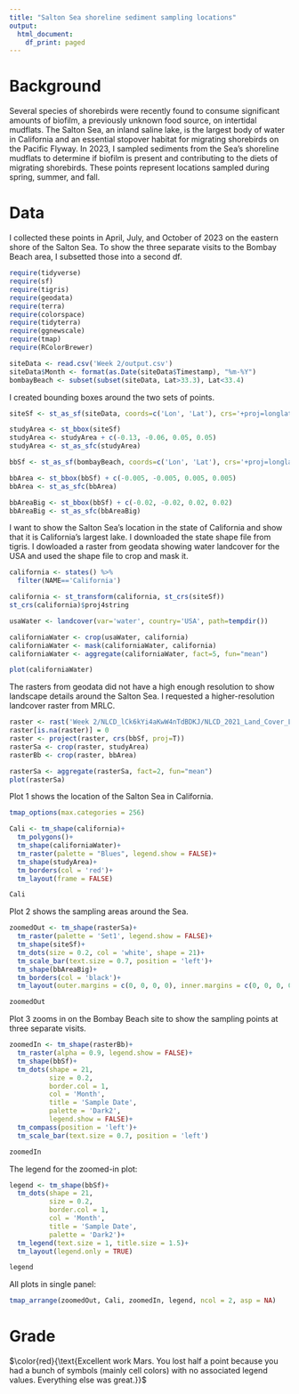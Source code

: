 ---
title: "Salton Sea shoreline sediment sampling locations"
output:
  html_document:
    df_print: paged
---

# Background

Several species of shorebirds were recently found to consume significant amounts of biofilm, a previously unknown food source, on intertidal mudflats. The Salton Sea, an inland saline lake, is the largest body of water in California and an essential stopover habitat for migrating shorebirds on the Pacific Flyway. In 2023, I sampled sediments from the Sea's shoreline mudflats to determine if biofilm is present and contributing to the diets of migrating shorebirds. These points represent locations sampled during spring, summer, and fall.


# Data

I collected these points in April, July, and October of 2023 on the eastern shore of the Salton Sea. To show the three separate visits to the Bombay Beach area, I subsetted those into a second df.
```{r echo=T, results='hide'}
require(tidyverse)
require(sf)
require(tigris)
require(geodata)
require(terra)
require(colorspace)
require(tidyterra)
require(ggnewscale)
require(tmap)
require(RColorBrewer)

siteData <- read.csv('Week 2/output.csv')
siteData$Month <- format(as.Date(siteData$Timestamp), "%m-%Y")
bombayBeach <- subset(subset(siteData, Lat>33.3), Lat<33.4)
```


I created bounding boxes around the two sets of points.
```{r}
siteSf <- st_as_sf(siteData, coords=c('Lon', 'Lat'), crs='+proj=longlat +ellips=WGS84')

studyArea <- st_bbox(siteSf)
studyArea <- studyArea + c(-0.13, -0.06, 0.05, 0.05)
studyArea <- st_as_sfc(studyArea)

bbSf <- st_as_sf(bombayBeach, coords=c('Lon', 'Lat'), crs='+proj=longlat +ellips=WGS84')

bbArea <- st_bbox(bbSf) + c(-0.005, -0.005, 0.005, 0.005)
bbArea <- st_as_sfc(bbArea)

bbAreaBig <- st_bbox(bbSf) + c(-0.02, -0.02, 0.02, 0.02)
bbAreaBig <- st_as_sfc(bbAreaBig)
```


I want to show the Salton Sea's location in the state of California and show that it is California's largest lake. I downloaded the state shape file from tigris. I dowloaded a raster from geodata showing water landcover for the USA and used the shape file to crop and mask it.
```{r echo=T, results='hide'}
california <- states() %>% 
  filter(NAME=='California')

california <- st_transform(california, st_crs(siteSf))
st_crs(california)$proj4string

usaWater <- landcover(var='water', country='USA', path=tempdir())

californiaWater <- crop(usaWater, california)
californiaWater <- mask(californiaWater, california)
californiaWater <- aggregate(californiaWater, fact=5, fun="mean")

plot(californiaWater)
```


The rasters from geodata did not have a high enough resolution to show landscape details around the Salton Sea. I requested a higher-resolution landcover raster from MRLC.
```{r}
raster <- rast('Week 2/NLCD_lCk6kYi4aKwW4nTdBDKJ/NLCD_2021_Land_Cover_L48_20230630_lCk6kYi4aKwW4nTdBDKJ.tiff')
raster[is.na(raster)] = 0
raster <- project(raster, crs(bbSf, proj=T))
rasterSa <- crop(raster, studyArea)
rasterBb <- crop(raster, bbArea)

rasterSa <- aggregate(rasterSa, fact=2, fun="mean")
plot(rasterSa)
```


Plot 1 shows the location of the Salton Sea in California.
```{r}
tmap_options(max.categories = 256)

Cali <- tm_shape(california)+
  tm_polygons()+
  tm_shape(californiaWater)+
  tm_raster(palette = "Blues", legend.show = FALSE)+
  tm_shape(studyArea)+
  tm_borders(col = 'red')+
  tm_layout(frame = FALSE)

Cali
```


Plot 2 shows the sampling areas around the Sea.
```{r}
zoomedOut <- tm_shape(rasterSa)+
  tm_raster(palette = 'Set1', legend.show = FALSE)+
  tm_shape(siteSf)+ 
  tm_dots(size = 0.2, col = 'white', shape = 21)+
  tm_scale_bar(text.size = 0.7, position = 'left')+
  tm_shape(bbAreaBig)+
  tm_borders(col = 'black')+
  tm_layout(outer.margins = c(0, 0, 0, 0), inner.margins = c(0, 0, 0, 0))

zoomedOut
```


Plot 3 zooms in on the Bombay Beach site to show the sampling points at three separate visits.
```{r}
zoomedIn <- tm_shape(rasterBb)+
  tm_raster(alpha = 0.9, legend.show = FALSE)+
  tm_shape(bbSf)+
  tm_dots(shape = 21,
          size = 0.2,
          border.col = 1,
          col = 'Month',
          title = 'Sample Date',
          palette = 'Dark2',
          legend.show = FALSE)+
  tm_compass(position = 'left')+
  tm_scale_bar(text.size = 0.7, position = 'left')

zoomedIn
```


The legend for the zoomed-in plot:
```{r}
legend <- tm_shape(bbSf)+
  tm_dots(shape = 21,
          size = 0.2,
          border.col = 1,
          col = 'Month',
          title = 'Sample Date',
          palette = 'Dark2')+
  tm_legend(text.size = 1, title.size = 1.5)+
  tm_layout(legend.only = TRUE)

legend
```


All plots in single panel:
```{r}
tmap_arrange(zoomedOut, Cali, zoomedIn, legend, ncol = 2, asp = NA)
```


# Grade

$\color{red}{\text{Excellent work Mars. You lost half a point because you had a bunch of symbols (mainly cell colors) with no associated legend values. Everything else was great.}}$

